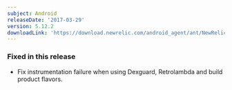 ```yaml
---
subject: Android
releaseDate: '2017-03-29'
version: 5.12.2
downloadLink: 'https://download.newrelic.com/android_agent/ant/NewRelic_Android_Agent_5.12.2.zip'
---
```


### Fixed in this release

* Fix instrumentation failure when using Dexguard, Retrolambda and build product flavors.
